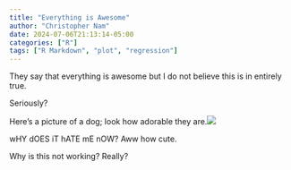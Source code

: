 ---
title: "Everything is Awesome"
author: "Christopher Nam"
date: 2024-07-06T21:13:14-05:00
categories: ["R"]
tags: ["R Markdown", "plot", "regression"]
---

They say that everything is awesome but I do not believe this is in entirely true.

Seriously? 

Here's a picture of a dog; look how adorable they are.![](https://encrypted-tbn3.gstatic.com/images?q=tbn:ANd9GcQgByBT5IiAT_a2x9pUVb4VMoOrlzHH7Jrzj-HB5jzHlR4lNLMS)

wHY dOES iT hATE mE nOW? Aww how cute.

Why is this not working? Really?
